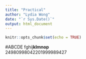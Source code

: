 ```yaml
---
title: "Practical"
author: "Lydia Wong"
date: "`r Sys.Date()`"
output: html_document
---
```


```r
knitr::opts_chunk$set(echo = TRUE)
```

#ABCDE
fghij**klmnop**  
24980998042201999989427